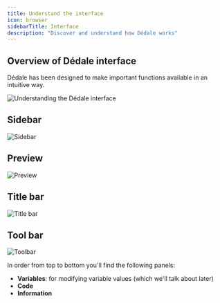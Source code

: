 ```yaml
---
title: Understand the interface
icon: browser
sidebarTitle: Interface
description: "Discover and understand how Dédale works"
---
```


## Overview of Dédale interface

Dédale has been designed to make important functions available in an intuitive way.

<img
  className="block"
  src="/images/dedale-interface.webp"
  alt="Understanding the Dédale interface"
/>

## <Icon icon="circle-1" size={24} iconType="solid" /> Sidebar

<img
  className="block"
  src="/images/dedale-interface-sidebar.webp"
  alt="Sidebar"
/>

## <Icon icon="circle-2" size={24} iconType="solid" /> Preview

<img
  className="block"
  src="/images/dedale-interface-preview.webp"
  alt="Preview"
/>

## <Icon icon="circle-3" size={24} iconType="solid" /> Title bar

<img
  className="block"
  src="/images/dedale-interface-titlebar.webp"
  alt="Title bar"
/>

## <Icon icon="circle-4" size={24} iconType="solid" /> Tool bar

<img
  className="block"
  src="/images/dedale-interface-toolbar.webp"
  alt="Toolbar"
/>

In order from top to bottom you'll find the following panels:
- **Variables**: for modifying variable values (which we'll talk about later)
- **Code**
- **Information**
